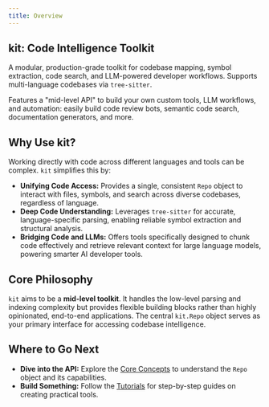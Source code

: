 ```yaml
---
title: Overview
---
```


## kit: Code Intelligence Toolkit

A modular, production-grade toolkit for codebase mapping, symbol extraction, code search, and LLM-powered developer workflows. Supports multi-language codebases via `tree-sitter`.

Features a "mid-level API" to build your own custom tools, LLM workflows, and automation: easily build code review bots, semantic code search, documentation generators, and more.

## Why Use kit?

Working directly with code across different languages and tools can be complex. `kit` simplifies this by:

*   **Unifying Code Access:** Provides a single, consistent `Repo` object to interact with files, symbols, and search across diverse codebases, regardless of language.
*   **Deep Code Understanding:** Leverages `tree-sitter` for accurate, language-specific parsing, enabling reliable symbol extraction and structural analysis.
*   **Bridging Code and LLMs:** Offers tools specifically designed to chunk code effectively and retrieve relevant context for large language models, powering smarter AI developer tools.

## Core Philosophy

`kit` aims to be a **mid-level toolkit**. It handles the low-level parsing and indexing complexity but provides flexible building blocks rather than highly opinionated, end-to-end applications. The central `kit.Repo` object serves as your primary interface for accessing codebase intelligence.

## Where to Go Next

*   **Dive into the API:** Explore the [Core Concepts](../core-concepts/api-primitives.md) to understand the `Repo` object and its capabilities.
*   **Build Something:** Follow the [Tutorials](../tutorials/ai_pr_reviewer.md) for step-by-step guides on creating practical tools.
